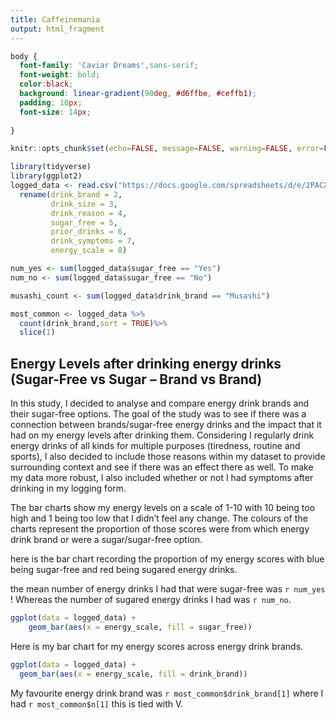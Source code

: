 ```yaml
---
title: Caffeinemania
output: html_fragment
---
```

```css

body {
  font-family: 'Caviar Dreams',sans-serif;
  font-weight: bold;
  color:black;
  background: linear-gradient(90deg, #d6ffbe, #ceffb1);
  padding: 10px;
  font-size: 14px;
  
}
```

```r
knitr::opts_chunk$set(echo=FALSE, message=FALSE, warning=FALSE, error=FALSE)

library(tidyverse)
library(ggplot2)
logged_data <- read.csv("https://docs.google.com/spreadsheets/d/e/2PACX-1vRe8AES_4cuUoNl9gLj1TW_NxLy-Oh0fDgLq1NIwMZlylDWUQBm3XRfVfcXzmANEWFshMGnNd36NZFd/pub?output=csv") %>% 
  rename(drink_brand = 2,
         drink_size = 3,
         drink_reason = 4,
         sugar_free = 5,
         prior_drinks = 6,
         drink_symptoms = 7,
         energy_scale = 8)

num_yes <- sum(logged_data$sugar_free == "Yes")
num_no <- sum(logged_data$sugar_free == "No")

musashi_count <- sum(logged_data$drink_brand == "Musashi")

most_common <- logged_data %>%
  count(drink_brand,sort = TRUE)%>%
  slice(1)
```



## Energy Levels after drinking energy drinks (Sugar-Free vs Sugar – Brand vs Brand)

In this study, I decided to analyse and compare energy drink brands and their sugar-free options. The goal of the study was to see if there was a connection between brands/sugar-free energy drinks and the impact that it had on my energy levels after drinking them. Considering I regularly drink energy drinks of all kinds for multiple purposes (tiredness, routine and sports), I also decided to include those reasons within my dataset to provide surrounding context and see if there was an effect there as well. To make my data more robust, I also included whether or not I had symptoms after drinking in my logging form.

The bar charts show my energy levels on a scale of 1-10 with 10 being too high and 1 being too low that I didn't feel any change. The colours of the charts represent the proportion of those scores were from which energy drink brand or were a sugar/sugar-free option.

here is the bar chart recording the proportion of my energy scores with blue being sugar-free and red being sugared energy drinks.

the mean number of energy drinks I had that were sugar-free was `r num_yes` ! Whereas the number of sugared energy drinks I had was `r num_no`.

```r
ggplot(data = logged_data) +
    geom_bar(aes(x = energy_scale, fill = sugar_free))
```

Here is my bar chart for my energy scores across energy drink brands.

```r
ggplot(data = logged_data) +
  geom_bar(aes(x = energy_scale, fill = drink_brand))
```

My favourite energy drink brand was `r most_common$drink_brand[1]` where I had `r most_common$n[1]` this is tied with V.
